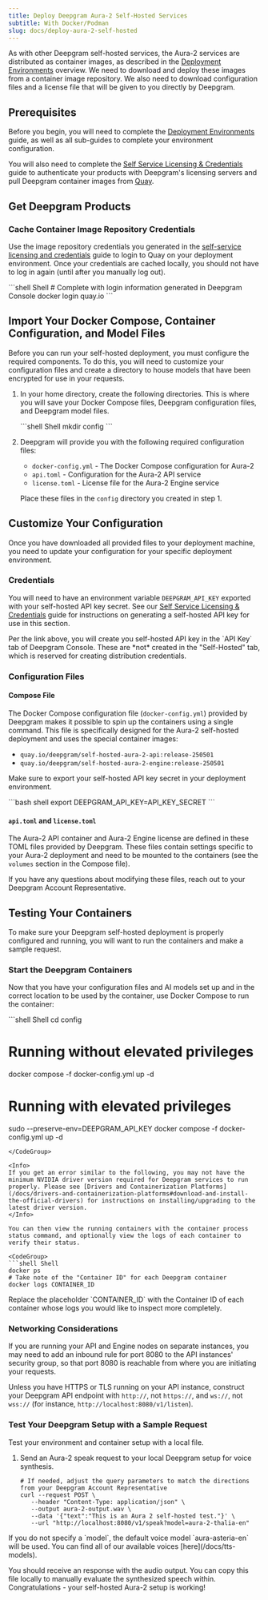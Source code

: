 ```yaml
---
title: Deploy Deepgram Aura-2 Self-Hosted Services
subtitle: With Docker/Podman
slug: docs/deploy-aura-2-self-hosted
---
```


As with other Deepgram self-hosted services, the Aura-2 services are distributed as container images, as described in the [Deployment Environments](/docs/self-hosted-deployment-environments#container-orchestration) overview. We need to download and deploy these images from a container image repository. We also need to download configuration files and a license file that will be given to you directly by Deepgram.

## Prerequisites

Before you begin, you will need to complete the [Deployment Environments](/docs/self-hosted-deployment-environments) guide, as well as all sub-guides to complete your environment configuration.

You will also need to complete the [Self Service Licensing & Credentials](/docs/self-hosted-self-service-tutorial) guide to authenticate your products with Deepgram's licensing servers and pull Deepgram container images from [Quay](https://quay.io).

## Get Deepgram Products

### Cache Container Image Repository Credentials

Use the image repository credentials you generated in the [self-service licensing and credentials](/docs/on-prem-self-service-tutorial#create-a-set-of-container-image-distribution-credentials) guide to login to Quay on your deployment environment. Once your credentials are cached locally, you should not have to log in again (until after you manually log out).

<CodeGroup>
  ```shell Shell
  # Complete with login information generated in Deepgram Console                                                                                                                                          
  docker login quay.io
  ```
</CodeGroup>

## Import Your Docker Compose, Container Configuration, and Model Files

Before you can run your self-hosted deployment, you must configure the required components. To do this, you will need to customize your configuration files and create a directory to house models that have been encrypted for use in your requests.

1. In your home directory, create the following directories. This is where you will save your Docker Compose files, Deepgram configuration files, and Deepgram model files.

   <CodeGroup>
     ```shell Shell
     mkdir config
     ```
   </CodeGroup>

2. Deepgram will provide you with the following required configuration files:
   - `docker-config.yml` - The Docker Compose configuration for Aura-2
   - `api.toml` - Configuration for the Aura-2 API service
   - `license.toml` - License file for the Aura-2 Engine service

   Place these files in the `config` directory you created in step 1.

## Customize Your Configuration

Once you have downloaded all provided files to your deployment machine, you need to update your configuration for your specific deployment environment.

### Credentials

You will need to have an environment variable `DEEPGRAM_API_KEY` exported with your self-hosted API key secret. See our [Self Service Licensing & Credentials](/docs/on-prem-self-service-tutorial#create-an-on-prem-api-key) guide for instructions on generating a self-hosted API key for use in this section.

<Warning>
  Per the link above, you will create you self-hosted API key in the `API Key` tab of Deepgram Console. These are *not* created in the "Self-Hosted" tab, which is reserved for creating distribution credentials.
</Warning>

### Configuration Files

#### Compose File

The Docker Compose configuration file (`docker-config.yml`) provided by Deepgram makes it possible to spin up the containers using a single command. This file is specifically designed for the Aura-2 self-hosted deployment and uses the special container images:
- `quay.io/deepgram/self-hosted-aura-2-api:release-250501`
- `quay.io/deepgram/self-hosted-aura-2-engine:release-250501`

Make sure to export your self-hosted API key secret in your deployment environment.

<CodeGroup>
  ```bash shell
  export DEEPGRAM_API_KEY=API_KEY_SECRET
  ```
</CodeGroup>

#### `api.toml` and `license.toml`

The Aura-2 API container and Aura-2 Engine license are defined in these TOML files provided by Deepgram. These files contain settings specific to your Aura-2 deployment and need to be mounted to the containers (see the `volumes` section in the Compose file).

If you have any questions about modifying these files, reach out to your Deepgram Account Representative.

## Testing Your Containers

To make sure your Deepgram self-hosted deployment is properly configured and running, you will want to run the containers and make a sample request.

### Start the Deepgram Containers

Now that you have your configuration files and AI models set up and in the correct location to be used by the container, use Docker Compose to run the container:

<CodeGroup>
  ```shell Shell
  cd config

  # Running without elevated privileges
  docker compose -f docker-config.yml up -d

  # Running with elevated privileges
  sudo --preserve-env=DEEPGRAM_API_KEY docker compose -f docker-config.yml up -d
  ```
</CodeGroup>

<Info>
  If you get an error similar to the following, you may not have the minimum NVIDIA driver version required for Deepgram services to run properly. Please see [Drivers and Containerization Platforms](/docs/drivers-and-containerization-platforms#download-and-install-the-official-drivers) for instructions on installing/upgrading to the latest driver version.
</Info>

You can then view the running containers with the container process status command, and optionally view the logs of each container to verify their status.

<CodeGroup>
  ```shell Shell
  docker ps
  # Take note of the "Container ID" for each Deepgram container
  docker logs CONTAINER_ID
  ```
</CodeGroup>

<Info>
  Replace the placeholder `CONTAINER_ID` with the Container ID of each container whose logs you would like to inspect more completely.
</Info>

### Networking Considerations

If you are running your API and Engine nodes on separate instances, you may need to add an inbound rule for port 8080 to the API instances' security group, so that port 8080 is reachable from where you are initiating your requests.

Unless you have HTTPS or TLS running on your API instance, construct your Deepgram API endpoint with `http://`, not `https://`, and `ws://`, not `wss://` (for instance, `http://localhost:8080/v1/listen`).

### Test Your Deepgram Setup with a Sample Request

Test your environment and container setup with a local file.

1. Send an Aura-2 speak request to your local Deepgram setup for voice synthesis.
   <CodeGroup>
     ```shell Shell
     # If needed, adjust the query parameters to match the directions from your Deepgram Account Representative
     curl --request POST \
        --header "Content-Type: application/json" \
        --output aura-2-output.wav \
        --data '{"text":"This is an Aura 2 self-hosted test."}' \
        --url "http://localhost:8080/v1/speak?model=aura-2-thalia-en"
     ```
   </CodeGroup>

<Info>
If you do not specify a `model`, the default voice model `aura-asteria-en` will be used. You can find all of our available voices [here](/docs/tts-models).
</Info>

You should receive an response with the audio output. You can copy this file locally to manually evaluate the synthesized speech within. Congratulations - your self-hosted Aura-2 setup is working!
